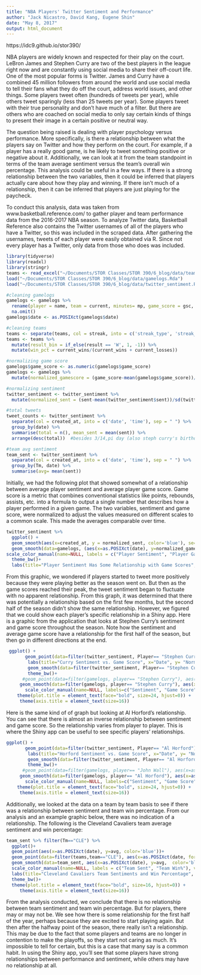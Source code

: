 ```yaml
---
title: "NBA Players' Twitter Sentiment and Performance"
author: "Jack Nicastro, David Kang, Eugene Shin"
date: "May 8, 2017"
output: html_document
---
```


https://idc9.github.io/stor390/

NBA players are widely known and respected for their play on the court. LeBron James and Stephen Curry are two of the best players in the league right now and are constantly using social media to share their off-court life. One of the most popular forms is Twitter. James and Curry have a combined 45 million followers from around the world and use social media to tell their fans what they do off the court, address world issues, and other things. Some players tweet often (hundreds of tweets per year), while others tweet sparingly (less than 25 tweets per year). Some players tweet with their true personality and don’t have much of a filter. But there are others who are coached on social media to only say certain kinds of things to present their image in a certain positive or neutral way.  

The question being raised is dealing with player psychology versus performance. More specifically, is there a relationship between what the players say on Twitter and how they perform on the court. For example, if a player has a really good game, is he likely to tweet something positive or negative about it. Additionally, we can look at it from the team standpoint in terms of the team average sentiment versus the team’s overall win percentage. This analysis could be useful in a few ways. If there is a strong relationship between the two variables, then it could be inferred that players actually care about how they play and winning. If there isn’t much of a relationship, then it can be inferred that players are just playing for the paycheck.  

To conduct this analysis, data was taken from www.basketball.reference.com/ to gather player and team performance data from the 2016-2017 NBA season. To analyze Twitter data, Basketball Reference also contains the Twitter usernames of all of the players who have a Twitter, so this was included in the scraped data. After gathering the usernames, tweets of each player were easily obtained via R. Since not every player has a Twitter, only data from those who does was included.

```r

library(tidyverse)
library(readxl)
library(stringr)
teams <- read_excel("~/Documents/STOR Classes/STOR 390/6_blog/data/teams.xlsx")
load("~/Documents/STOR Classes/STOR 390/6_blog/data/gamelogs.Rda")
load("~/Documents/STOR Classes/STOR 390/6_blog/data/twitter_sentiment.Rda")

#cleaning gamelogs
gamelogs <- gamelogs %>%
  rename(player = name, team = current, minutes= mp, game_score = gsc, plus_minus = pm) %>%
  na.omit()
gamelogs$date <- as.POSIXct(gamelogs$date)

#cleaning teams
teams <- separate(teams, col = streak, into = c('streak_type', 'streak_amt'), sep = " ") 
teams <- teams %>%
  mutate(result_bin = if_else(result == 'W', 1, -1)) %>%
  mutate(win_pct = current_wins/(current_wins + current_losses))

#normalizing game score
gamelogs$game_score <- as.numeric(gamelogs$game_score)
gamelogs <- gamelogs %>%
  mutate(normalized_gamescore = (game_score-mean(gamelogs$game_score))/sd(gamelogs$game_score))

#normalizing sentiment
twitter_sentiment <- twitter_sentiment %>%
  mutate(normalized_sent = (sent-mean(twitter_sentiment$sent))/sd(twitter_sentiment$sent))

#total tweets
tweet_counts <- twitter_sentiment %>% 
  separate(col = created_at, into = c('date', 'time'), sep = " ") %>%
  group_by(date) %>%
  summarise(total = n(), mean_sent = mean(sent)) %>%
  arrange(desc(total))  #besides 3/14,pi day (also steph curry's birthday so maybe players reached out?), the days with the most amount of tweets are before March. This makes sense because March is when teams lock in and really push for the playoffs more than usual.

#team avg sentiment
team_sent <- twitter_sentiment %>% 
  separate(col = created_at, into = c('date', 'time'), sep = " ") %>%
  group_by(Tm, date) %>%
  summarise(avg= mean(sent))

```

Initially, we had the following plot that showed somewhat of a relationship between average player sentiment and average player game score. Game score is a metric that combines conventional statistics like points, rebounds, assists, etc. into a formula to output a single number that describes how a player performed in a given game. The two variables, sentiment and game score, were normalized to adjust the values measured on different scales to a common scale. This made the averages comparable over time.

```r

twitter_sentiment %>% 
  ggplot() +
  geom_smooth(aes(x=created_at, y = normalized_sent, color='blue'), se=FALSE)+
  geom_smooth(data=gamelogs, (aes(x=as.POSIXct(date), y=normalized_gamescore, color='red')), se=FALSE)+
scale_color_manual(name=NULL, labels = c("Player Sentiment", "Player Game Score"), values = c("blue", "red"))+
  theme_bw()+
  labs(title="Player Sentiment Has Some Relationship with Game Scores", x="Date", y="Normalized Level")

```
  
From this graphic, we wondered if players started to tweet more positively because they were playing better as the season went on. But then as the game scores reached their peak, the tweet sentiment began to fluctuate with no apparent relationship. From this graph, it was determined that there was potentially a relationship based on the first few months, but the second half of the season didn't show the same relationship. However, we figured that we could show each player's specific relationship in a Shiny app. Here is a graphic from the application that looks at Stephen Curry's sentiment and game score throughout the season. Note how the sentiment and average game score have a relationship for the first half of the season, but then go in different directions at the end. 

```r
 ggplot() +
       geom_point(data=filter(twitter_sentiment, Player== "Stephen Curry"), aes(x=created_at, y = normalized_sent, color = "blue")) +
        labs(title="Curry Sentiment vs. Game Score", x="Date", y= "Normalized Level") +
        geom_smooth(data=filter(twitter_sentiment, Player== "Stephen Curry"), aes(x=created_at, y = normalized_sent, color="blue"), se = FALSE) +
        theme_bw()+
      #geom_point(data=filter(gamelogs, player== "Stephen Curry"), aes(x=as.POSIXct(date), y=normalized_gamescore, color='red'))+
     geom_smooth(data=filter(gamelogs, player== "Stephen Curry"), aes(x=as.POSIXct(date), y=normalized_gamescore, color="red"), se=FALSE) +
       scale_color_manual(name=NULL, labels=c("Sentiment", "Game Score"), values=c("blue", "red"))+
    theme(plot.title = element_text(face="bold", size=24, hjust=0)) +
     theme(axis.title = element_text(size=16))
```


Here is the same kind of of graph but looking at Al Horford's relationship. You can see that there is almost an inverse relationship between sentiment and game score. So the relationship varies from player to player. This is where the Shiny app can be useful to see specific players' relationships.  

```r
ggplot() +
       geom_point(data=filter(twitter_sentiment, Player== "Al Horford"), aes(x=created_at, y = normalized_sent, color = "blue")) +
        labs(title="Horford Sentiment vs. Game Score", x="Date", y= "Normalized Level") +
        geom_smooth(data=filter(twitter_sentiment, Player== "Al Horford"), aes(x=created_at, y = normalized_sent, color="blue"), se = FALSE) +
        theme_bw()+
      #geom_point(data=filter(gamelogs, player== "John Wall"), aes(x=as.POSIXct(date), y=normalized_gamescore, color='red'))+
     geom_smooth(data=filter(gamelogs, player== "Al Horford"), aes(x=as.POSIXct(date), y=normalized_gamescore, color="red"), se=FALSE) +
       scale_color_manual(name=NULL, labels=c("Sentiment", "Game Score"), values=c("blue", "red"))+
    theme(plot.title = element_text(face="bold", size=24, hjust=0)) +
     theme(axis.title = element_text(size=16))
```

  
Additionally, we looked at the data on a team by team basis to see if there was a relationship between sentiment and team win percentage. From our analysis and an example graphic below, there was no indication of a relationship. The following is the Cleveland Cavaliers team average sentiment and win percentage:

```r
team_sent %>% filter(Tm=="CLE") %>%
  ggplot()+
  geom_point(aes(x=as.POSIXct(date), y=avg, color='blue'))+
  geom_point(data=filter(teams,team=="CLE"), aes(x=as.POSIXct(date, format= "%a, %b %d, %Y"), y=win_pct, color='red'))+
  geom_smooth(data=team_sent, aes(x=as.POSIXct(date), y=avg,  color='blue'), se=FALSE) +
  scale_color_manual(name=NULL, labels = c("Team Sent", "Team Win%"), values = c("blue", "red"))+
  labs(title="Cleveland Cavaliers Team Sentiments and Win Percentage", x="Date", y="Win % and Sentiment")+
  theme_bw()+
  theme(plot.title = element_text(face="bold", size=16, hjust=0)) +
     theme(axis.title = element_text(size=16))


```
  
  
From the analysis conducted, we conclude that there is no relationship between team sentiment and team win percentage. But for players, there may or may not be. We see how there is some relationship for the first half of the year, perhaps because they are excited to start playing again. But then after the halfway point of the season, there really isn't a relationship. This may be due to the fact that some players and teams are no longer in contention to make the playoffs, so they start not caring as much. It's impossible to tell for certain, but this is a case that many say is a common habit. In using the Shiny app, you'll see that some players have strong relationships between performance and sentiment, while others may have no relationship at all. 
